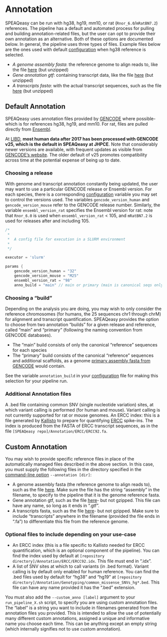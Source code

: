 # Annotation {#annotation}

SPEAQeasy can be run with hg38, hg19, mm10, or rat (`Rnor_6.0`/`mRatBN7.2`) references. The pipeline has a default and automated process for pulling and building annotation-related files, but the user can opt to provide their own annotation as an alternative. Both of these options are documented below. In general, the pipeline uses three types of files. Example files below are the ones used with default [configuration](#configuration) when hg38 reference is selected.

* *A genome assembly fasta*: the reference genome to align reads to, like the file [here](ftp://ftp.ebi.ac.uk/pub/databases/gencode/Gencode_human/release_32/GRCh38.primary_assembly.genome.fa.gz) (but unzipped)
* *Gene annotation gtf*: containing transcript data, like the file [here](ftp://ftp.ebi.ac.uk/pub/databases/gencode/Gencode_human/release_32/gencode.v32.annotation.gtf.gz) (but unzipped)
* *A transcripts fasta*: with the actual transcript sequences, such as the file [here](ftp://ftp.ebi.ac.uk/pub/databases/gencode/Gencode_human/release_32/gencode.v32.transcripts.fa.gz) (but unzipped)

## Default Annotation

SPEAQeasy uses annotation files provided by [GENCODE](ftp://ftp.ebi.ac.uk/pub/databases/gencode/) where possible- which is for references hg38, hg19, and mm10. For rat, files are pulled directly from [Ensembl](ftp://ftp.ensembl.org/pub/).

At [LIBD](https://www.libd.org/), **most human data after 2017 has been processed with GENCODE v25, which is the default in SPEAQeasy at JHPCE**. Note that considerably newer versions are available, with frequent updates as visible from [GENCODE's website](https://www.gencodegenes.org/human/). The older default of v25 promotes compatibility across time at the potential expense of being up to date.

### Choosing a release ###

With genome and transcript annotation constantly being updated, the user may want to use a particular GENCODE release or Ensembl version. For each species, there is a corresponding [configuration](#configuration) variable you may set to control the versions used. The variables `gencode_version_human` and `gencode_version_mouse` refer to the GENCODE release number. Similarly, the variable `ensembl_version_rat` specifies the Ensembl version for rat: note that `Rnor_6.0` is used when `ensembl_version_rat` < 105, and `mRatBN7.2` is used for releases after and including 105.

```groovy
/*
 *
 *  A config file for execution in a SLURM environment
 * 
 */

executor = 'slurm'

params {
    gencode_version_human = "32"
    gencode_version_mouse = "M25"
    ensembl_version_rat = "98"
    anno_build = "main" // main or primary (main is canonical seqs only)
```

### Choosing a "build" ###

Depending on the analysis you are doing, you may wish to only consider the reference chromosomes (for humans, the 25 sequences chr1 through chrM) for alignment and transcript quantification. SPEAQeasy provides the option to choose from two annotation "builds" for a given release and reference, called "main" and "primary" (following the naming convention from GENCODE databases).

* The "main" build consists of only the canonical "reference" sequences for each species
* The "primary" build consists of the canonical "reference" sequences and additional scaffolds, as a genome [primary assembly fasta from GENCODE](ftp://ftp.ebi.ac.uk/pub/databases/gencode/Gencode_human/release_35/GRCh38.primary_assembly.genome.fa.gz) would contain.

See the variable `annotation_build` in your [configuration](#configuration) file for making this selection for your pipeline run.

### Additional Annotation files ###

A .bed file containing common SNV (single nucleotide variation) sites, at which variant calling is performed (for human and mouse). Variant calling is not currently supported for rat or mouse genomes.
An ERCC index: this is a file generated by [Kallisto](https://pachterlab.github.io/kallisto/) to prepare for quantifying [ERCC](https://www.nist.gov/programs-projects/external-rna-controls-consortium) spike-ins. The index is produced from the FASTA of ERCC transcript sequences, as in the file `[SPEAQeasy repo]/Annotation/ERCC/ERCC92.fa`.

## Custom Annotation

You may wish to provide specific reference files in place of the automatically managed files described in the above section. In this case, you must supply the following files in the directory specified in the [command-line option](#command-opts) `--annotation [dir]`:

* A genome assembly fasta (the reference genome to align reads to), such as the file [here](ftp://ftp.ebi.ac.uk/pub/databases/gencode/Gencode_human/release_32/GRCh38.primary_assembly.genome.fa.gz). Make sure the file has the string "assembly" in the filename, to specify to the pipeline that it is the genome reference fasta.
* Gene annotation gtf, such as the file [here](ftp://ftp.ebi.ac.uk/pub/databases/gencode/Gencode_human/release_32/gencode.v32.annotation.gtf.gz)- but not gzipped. This file can have any name, so long as it ends in ".gtf".
* A transcripts fasta, such as the file [here](ftp://ftp.ebi.ac.uk/pub/databases/gencode/Gencode_human/release_32/gencode.v32.transcripts.fa.gz)- but not gzipped. Make sure to include "transcripts" anywhere in the filename (provided the file ends in ".fa") to differentiate this file from the reference genome.

### Optional files to include depending on your use-case ###

* An ERCC index (this is a file specific to Kallisto needed for ERCC quantification, which is an optional component of the pipeline). You can find the index used by default at `[repository directory]/Annotation/ERCC/ERCC92.idx`. This file must end in ".idx".
* A list of SNV sites at which to call variants (in .bed format). Variant calling is by default only enabled for human reference. You can find the .bed files used by default for "hg38" and "hg19" at `[repository directory]/Annotation/Genotyping/common_missense_SNVs_hg*.bed`. This file can have any name provided it has the ".bed" extension.

You must also add the `--custom_anno [label]` argument to your `run_pipeline_X.sh` script, to specify you are using custom annotation files. The "label" is a string you want to include in filenames generated from the annotation files you provided. This is intended to allow the use of potentially many different custom annotations, assigned a unique and informative name you choose each time. This can be anything except an empty string (which internally signifies not to use custom annotation).
